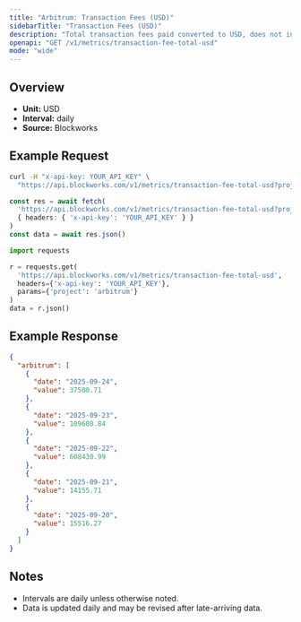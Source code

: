 ```yaml
---
title: "Arbitrum: Transaction Fees (USD)"
sidebarTitle: "Transaction Fees (USD)"
description: "Total transaction fees paid converted to USD, does not include out-of-protocol tips or additional sources of revenue"
openapi: "GET /v1/metrics/transaction-fee-total-usd"
mode: "wide"
---
```


## Overview

- **Unit:** USD
- **Interval:** daily
- **Source:** Blockworks

## Example Request

<CodeGroup>

```bash cURL
curl -H "x-api-key: YOUR_API_KEY" \
  "https://api.blockworks.com/v1/metrics/transaction-fee-total-usd?project=arbitrum"
```

```typescript TypeScript
const res = await fetch(
  'https://api.blockworks.com/v1/metrics/transaction-fee-total-usd?project=arbitrum',
  { headers: { 'x-api-key': 'YOUR_API_KEY' } }
)
const data = await res.json()
```

```python Python
import requests

r = requests.get(
  'https://api.blockworks.com/v1/metrics/transaction-fee-total-usd',
  headers={'x-api-key': 'YOUR_API_KEY'},
  params={'project': 'arbitrum'}
)
data = r.json()
```

</CodeGroup>

## Example Response

```json
{
  "arbitrum": [
    {
      "date": "2025-09-24",
      "value": 37500.71
    },
    {
      "date": "2025-09-23",
      "value": 109608.84
    },
    {
      "date": "2025-09-22",
      "value": 608430.99
    },
    {
      "date": "2025-09-21",
      "value": 14155.71
    },
    {
      "date": "2025-09-20",
      "value": 15516.27
    }
  ]
}
```

## Notes
- Intervals are daily unless otherwise noted.
- Data is updated daily and may be revised after late-arriving data.